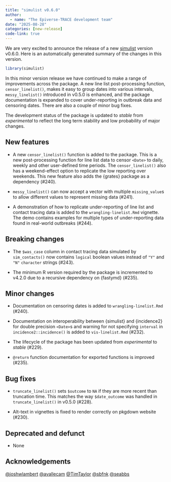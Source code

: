 ```yaml
---
title: "simulist v0.6.0"
author:
  - name: "The Epiverse-TRACE development team"
date: "2025-08-28"
categories: [new-release]
code-link: true
---
```


<!-- markdownlint-disable-next-line -->
We are very excited to announce the release of a new [simulist](https://epiverse-trace.github.io/simulist) version v0.6.0.
Here is an automatically generated summary of the changes in this version.

```r
library(simulist)
```

In this minor version release we have continued to make a range of improvements across the package. A new line list post-processing function, `censor_linelist()`, makes it easy to group dates into various intervals, `messy_linelist()` introduced in v0.5.0 is enhanced, and the package documentation is expanded to cover under-reporting in outbreak data and censoring dates. There are also a couple of minor bug fixes.

The development status of the package is updated to _stable_ from _experimental_ to reflect the long term stability and low probability of major changes.   

## New features

* A new `censor_linelist()` function is added to the package. This is a new post-processing function for line list data to censor `<Date>` to daily, weekly and other user-defined time periods. The `censor_linelist()` also has a weekend-effect option to replicate the low reporting over weekends. This new feature also adds the {grates} package as a dependency (#240).

* `messy_linelist()` can now accept a vector with multiple `missing_value`s to allow different values to represent missing data (#241).

* A demonstration of how to replicate under-reporting of line list and contact tracing data is added to the `wrangling-linelist.Rmd` vignette. The demo contains examples for multiple types of under-reporting data found in real-world outbreaks (#244).

## Breaking changes

* The `$was_case` column in contact tracing data simulated by `sim_contacts()` now contains `logical` boolean values instead of `"Y"` and `"N"` `character` strings (#243).

* The minimum R version required by the package is incremented to v4.2.0 due to a recursive dependency on {fastymd} (#235).

## Minor changes

* Documentation on censoring dates is added to `wrangling-linelist.Rmd` (#240). 

* Documentation on interoperability between {simulist} and {incidence2} for double precision `<Date>`s and warning for not specifying `interval` in `incidence2::incidence()` is added to `vis-linelist.Rmd` (#232).

* The lifecycle of the package has been updated from _experimental_ to _stable_ (#229).

* `@return` function documentation for exported functions is improved (#235).

## Bug fixes

* `truncate_linelist()` sets `$outcome` to `NA` if they are more recent than truncation time. This matches the way `$date_outcome` was handled in `truncate_linelist()` in v0.5.0 (#228).

* Alt-text in vignettes is fixed to render correctly on pkgdown website (#230).

## Deprecated and defunct

* None


## Acknowledgements

[&#x0040;joshwlambert](https://github.com/joshwlambert) [&#x0040;avallecam](https://github.com/avallecam) [&#x0040;TimTaylor](https://github.com/TimTaylor) [&#x0040;sbfnk](https://github.com/sbfnk) [&#x0040;seabbs](https://github.com/seabbs)
